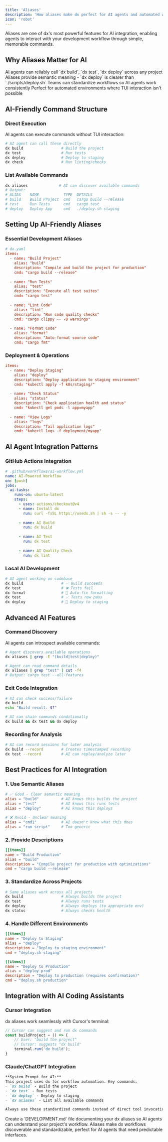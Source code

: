 ```yaml
---
title: 'Aliases'
description: 'How aliases make dx perfect for AI agents and automated workflows'
icon: 'robot'
---
```


Aliases are one of dx's most powerful features for AI integration, enabling agents to interact with your development workflow through simple, memorable commands.

## Why Aliases Matter for AI

<CardGroup cols={2}>
  <Card title="Predictable Interface" icon="target">
    AI agents can reliably call `dx build`, `dx test`, `dx deploy` across any project
  </Card>
  <Card title="Context Awareness" icon="brain">
    Aliases provide semantic meaning - `dx deploy` is clearer than `./scripts/deploy.sh`
  </Card>
  <Card title="Standardization" icon="handshake">
    Teams can standardize workflows so AI agents work consistently
  </Card>
  <Card title="Non-Interactive" icon="terminal">
    Perfect for automated environments where TUI interaction isn't possible
  </Card>
</CardGroup>

## AI-Friendly Command Structure

### Direct Execution
AI agents can execute commands without TUI interaction:

```bash
# AI agent can call these directly
dx build                 # Build the project
dx test                  # Run tests  
dx deploy                # Deploy to staging
dx check                 # Run linting/checks
```

### List Available Commands
```bash
dx aliases              # AI can discover available commands
# Output:
# ALIAS    NAME           TYPE  DETAILS
# build    Build Project  cmd   cargo build --release
# test     Run Tests      cmd   cargo test
# deploy   Deploy App     cmd   ./deploy.sh staging
```

## Setting Up AI-Friendly Aliases

### Essential Development Aliases
```toml
# dx.yaml
items:
  - name: "Build Project"
    alias: "build"
    description: "Compile and build the project for production"
    cmd: "cargo build --release"
    
  - name: "Run Tests"
    alias: "test"  
    description: "Execute all test suites"
    cmd: "cargo test"
    
  - name: "Lint Code"
    alias: "lint"
    description: "Run code quality checks"
    cmd: "cargo clippy -- -D warnings"
    
  - name: "Format Code"
    alias: "format"
    description: "Auto-format source code"
    cmd: "cargo fmt"
```

### Deployment & Operations
```toml
items:
  - name: "Deploy Staging"
    alias: "deploy"
    description: "Deploy application to staging environment"
    cmd: "kubectl apply -f k8s/staging/"
    
  - name: "Check Status"
    alias: "status"  
    description: "Check application health and status"
    cmd: "kubectl get pods -l app=myapp"
    
  - name: "View Logs"
    alias: "logs"
    description: "Tail application logs"  
    cmd: "kubectl logs -f deployment/myapp"
```

## AI Agent Integration Patterns

### GitHub Actions Integration
```yaml
# .github/workflows/ai-workflow.yml
name: AI-Powered Workflow
on: [push]
jobs:
  ai-tasks:
    runs-on: ubuntu-latest
    steps:
      - uses: actions/checkout@v4
      - name: Install dx
        run: curl -fsSL https://usedx.sh | sh -s -- -y
        
      - name: AI Build
        run: dx build
        
      - name: AI Test  
        run: dx test
        
      - name: AI Quality Check
        run: dx lint
```

### Local AI Development
```bash
# AI agent working on codebase
dx build                 # ✅ Build succeeds
dx test                  # ❌ Tests fail
dx format                # 🔧 Auto-fix formatting
dx test                  # ✅ Tests now pass
dx deploy                # 🚀 Deploy to staging
```

## Advanced AI Features

### Command Discovery
AI agents can introspect available commands:

```bash
# Agent discovers available operations
dx aliases | grep -E "(build|test|deploy)"

# Agent can read command details
dx aliases | grep "test" | cut -f4
# Output: cargo test --all-features
```

### Exit Code Integration
```bash
# AI can check success/failure
dx build
echo "Build result: $?"

# AI can chain commands conditionally  
dx build && dx test && dx deploy
```

### Recording for Analysis
```bash
# AI can record sessions for later analysis
dx build --record        # Creates timestamped recording
dx test --record         # AI can replay/analyze later
```

## Best Practices for AI Integration

### 1. Use Semantic Aliases
```toml
# ✅ Good - Clear semantic meaning
alias = "build"          # AI knows this builds the project
alias = "test"           # AI knows this runs tests
alias = "deploy"         # AI knows this deploys

# ❌ Avoid - Unclear meaning  
alias = "cmd1"           # AI doesn't know what this does
alias = "run-script"     # Too generic
```

### 2. Provide Descriptions
```toml
[[items]]
name = "Build Production"
alias = "build"
description = "Compile project for production with optimizations"
cmd = "cargo build --release"
```

### 3. Standardize Across Projects
```bash
# Same aliases work across all projects
dx build                 # Always builds the project
dx test                  # Always runs tests  
dx deploy                # Always deploys (to appropriate env)
dx status                # Always checks health
```

### 4. Handle Different Environments
```toml
[[items]]
name = "Deploy to Staging"
alias = "deploy"
description = "Deploy to staging environment"
cmd = "deploy.sh staging"

[[items]] 
name = "Deploy to Production"
alias = "deploy-prod"
description = "Deploy to production (requires confirmation)"
cmd = "deploy.sh production"
```

## Integration with AI Coding Assistants

### Cursor Integration
dx aliases work seamlessly with Cursor's terminal:

```javascript
// Cursor can suggest and run dx commands
const buildProject = () => {
    // User: "build the project"
    // Cursor: suggests "dx build"
    terminal.run('dx build');
}
```

### Claude/ChatGPT Integration
```markdown
**System Prompt for AI:**
This project uses dx for workflow automation. Key commands:
- `dx build` - Build the project
- `dx test` - Run tests
- `dx deploy` - Deploy to staging  
- `dx aliases` - List all available commands

Always use these standardized commands instead of direct tool invocation.
```

<Tip>
  Create a `DEVELOPMENT.md` file documenting your dx aliases so AI agents can understand your project's workflow.
</Tip>

<Note>
  Aliases make dx workflows discoverable and standardizable, perfect for AI agents that need predictable interfaces.
</Note>
